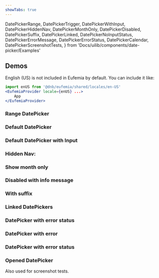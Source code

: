 ```yaml
---
showTabs: true
---
```


DatePickerRange,
DatePickerTrigger,
DatePickerWithInput,
DatePickerHiddenNav,
DatePickerMonthOnly,
DatePickerDisabled,
DatePickerSuffix,
DatePickerLinked,
DatePickerNoInputStatus,
DatePickerErrorMessage,
DatePickerErrorStatus,
DatePickerCalendar,
DatePickerScreenshotTests,
} from 'Docs/uilib/components/date-picker/Examples'

## Demos

<ChangeLocale bottom label="Locale used in the demos:" showUS={true} />

English (US) is not included in Eufemia by default. You can include it like:

```jsx
import enUS from '@dnb/eufemia/shared/locales/en-US'
<EufemiaProvider locale={enUS} ...>
	App
</EufemiaProvider>
```

### Range DatePicker

<DatePickerRange />

### Default DatePicker

<DatePickerTrigger />

### Default DatePicker with Input

<DatePickerWithInput />

### Hidden Nav:

<DatePickerHiddenNav />

### Show month only

<DatePickerMonthOnly />

### Disabled with info message

<DatePickerDisabled />

### With suffix

<DatePickerSuffix />

### Linked DatePickers

<DatePickerLinked />

### DatePicker with error status

<DatePickerNoInputStatus />

### DatePicker with error

<DatePickerErrorMessage />

### DatePicker with error status

<DatePickerErrorStatus />

### Opened DatePicker

Also used for screenshot tests.

<DatePickerCalendar />

<DatePickerScreenshotTests />
